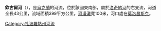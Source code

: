 {{Unreferenced|time=2015-09-22T01:33:22+00:00}}
'''欽古爾河'''（{{lang-uk|Чінгул}}），是[[烏克蘭|烏克蘭]]的河流，位於該國東南部，屬於[[洛奇納河|洛奇納河]]的右支流，河道全長43公里，流域面積399平方公里，[[河漫灘|河漫灘]]寬100米，河口處在[[莫洛昌斯克|莫洛昌斯克]]。

{{DEFAULTSORT:Чингул}}
[[Category:扎波羅熱州河流|Category:扎波羅熱州河流]]


{{Ukraine-river-stub}}